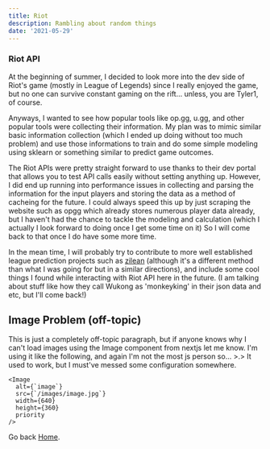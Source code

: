 ```yaml
---
title: Riot 
description: Rambling about random things
date: '2021-05-29'
---
```


### Riot API

At the beginning of summer, I decided to look more into the dev side of Riot's game (mostly in League of Legends)
since I really enjoyed the game, but no one can survive constant gaming on the rift... unless, you are Tyler1, of course.

Anyways, I wanted to see how popular tools like op.gg, u.gg, and other popular tools were collecting their information. My plan was to
mimic similar basic information collection (which I ended up doing without too much problem) and use those informations to train and
do some simple modeling using sklearn or something similar to predict game outcomes.

The Riot APIs were pretty straight forward to use thanks to their dev portal that allows you to test API calls
easily without setting anything up. However, I did end up running into performance issues in collecting and parsing the information
for the input players and storing the data as a method of cacheing for the future. I could always speed this up by just scraping the
website such as opgg which already stores numerous player data already, but I haven't had the chance to tackle the modeling and
calculation (which I actually I look forward to doing once I get some time on it) So I will come back to that once I do have some more time.

In the mean time, I will probably try to contribute to more well established league prediction projects such as [zilean](https://github.com/JohnsonJDDJ/zilean)
(although it's a different method than what I was going for but in a similar directions), and include some cool things I found while interacting with Riot API here in the future.
(I am talking about stuff like how they call Wukong as 'monkeyking' in their json data and etc, but I'll come back!)

## Image Problem (off-topic)

This is just a completely off-topic paragraph, but if anyone knows why I can't load images using the Image component from nextjs
let me know. I'm using it like the following, and again I'm not the most js person so... >.> It used to work, but I must've messed some configuration somewhere.

```jsx:example-post.mdx
<Image
  alt={`image`}
  src={`/images/image.jpg`}
  width={640}
  height={360}
  priority
/>
```

Go back [Home](/).
